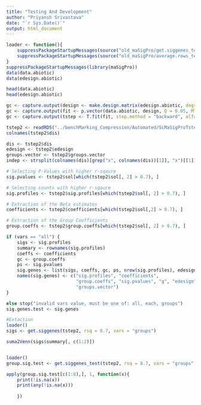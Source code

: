 ```yaml
---
title: "Testing And Development"
author: "Priyansh Srivastava"
date: "`r Sys.Date()`"
output: html_document
---
```


```r
loader <- function(){
    suppressPackageStartupMessages(source("old_maSigPro/get.siggenes_test.R"))
    suppressPackageStartupMessages(source("old_maSigPro/average.rows_test.R"))
}
suppressPackageStartupMessages(library(maSigPro))
data(data.abiotic)
data(edesign.abiotic)
```


```r
head(data.abiotic)
head(edesign.abiotic)
```

```r
gc <- capture.output(design <- make.design.matrix(edesign.abiotic, degree = 2))
gc <- capture.output(fit <- p.vector(data.abiotic, design, Q = 0.05, MT.adjust = "BH", min.obs = 20))
gc <- capture.output(tstep <- T.fit(fit, step.method = "backward", alfa = 0.05))
```

```r
tstep2 <- readRDS("../benchMarking_Compression/Automated/ScMaSigProTstep/length_100_Sum_poly_2_minEx_10_K_1_bulkSumTstep.RDS")
colnames(tstep2$dis)

dis <- tstep2$dis
edesign <- tstep2$edesign
groups.vector <- tstep2$groups.vector
indep <- strsplit(colnames(dis)[grep("x", colnames(dis))[1]], "x")[[1]][1] # Selecting the time

# Selecting P-Values with higher r-sqaure
sig.pvalues <- tstep2$sol[which(tstep2$sol[, 2] > 0.7), ]

# Selecting counts with higher r-sqaure
sig.profiles <- tstep2$sig.profiles[which(tstep2$sol[, 2] > 0.7), ]

# Extraction of the Beta estimates
coefficients <- tstep2$coefficients[which(tstep2$sol[,2] > 0.7), ]

# Extraction of the Group Coefficients
group.coeffs <- tstep2$group.coeffs[which(tstep2$sol[, 2] > 0.7), ]

if (vars == "all") {
    sigs <- sig.profiles
    summary <- rownames(sig.profiles)
    coeffs <- coefficients
    gc <- group.coeffs
    ps <- sig.pvalues
    sig.genes <- list(sigs, coeffs, gc, ps, nrow(sig.profiles), edesign, groups.vector)
    names(sig.genes) <- c("sig.profiles", "coefficients",
                          "group.coeffs", "sig.pvalues", "g", "edesign",
                          "groups.vector")
}

else stop("invalid vars value, must be one of: all, each, groups")
sig.genes.test <- sig.genes
```

```r
#Extaction
loader()
sigs <- get.siggenes(tstep2, rsq = 0.7, vars = "groups")

suma2Venn(sigs$summary[, c(1:2)])


loader()
group.sig.test <- get.siggenes_test(tstep2, rsq = 0.7, vars = "groups", significant.intercept = "none")

apply(group.sig.test[c(1:8),], 1, function(x){
    print(!is.na(x))
    print(any(!is.na(x)))
    
    })

```